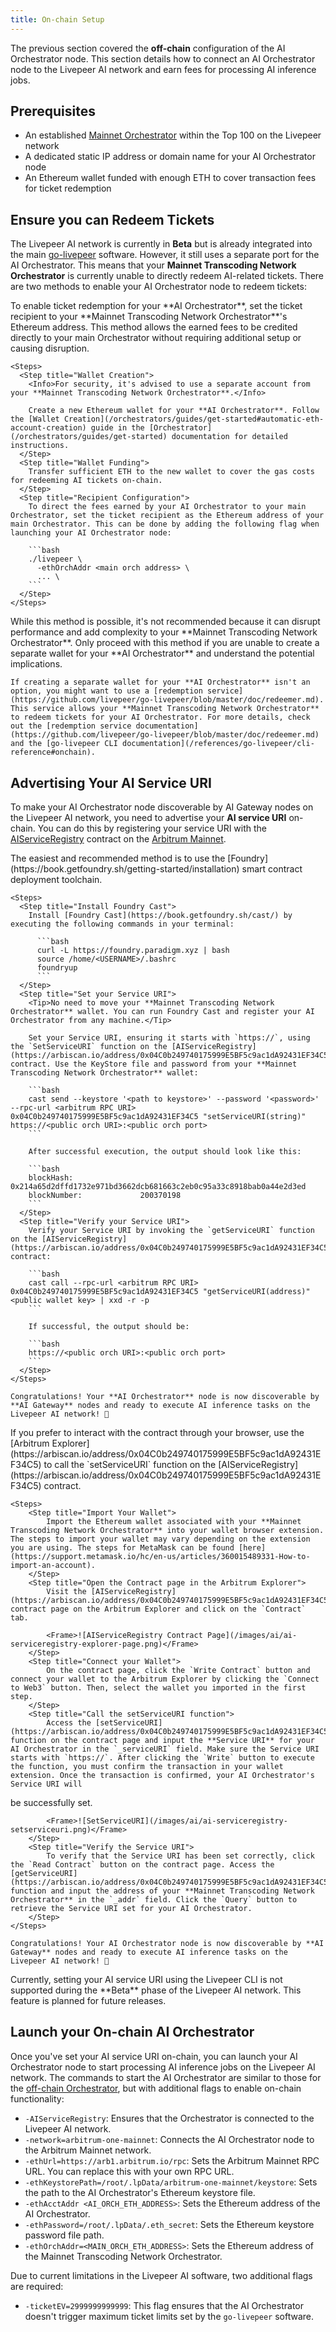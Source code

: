 ```yaml
---
title: On-chain Setup
---
```


The previous section covered the **off-chain** configuration of the AI
Orchestrator node. This section details how to connect an AI Orchestrator node
to the Livepeer AI network and earn fees for processing AI inference jobs.

## Prerequisites

- An established [Mainnet Orchestrator](/orchestrators/guides/get-started)
  within the Top 100 on the Livepeer network
- A dedicated static IP address or domain name for your AI Orchestrator node
- An Ethereum wallet funded with enough ETH to cover transaction fees for ticket
  redemption

## Ensure you can Redeem Tickets

The Livepeer AI network is currently in **Beta** but is already integrated into
the main [go-livepeer](https://github.com/livepeer/go-livepeer) software.
However, it still uses a separate port for the AI Orchestrator. This means that
your **Mainnet Transcoding Network Orchestrator** is currently unable to
directly redeem AI-related tickets. There are two methods to enable your AI
Orchestrator node to redeem tickets:

<Tabs>
  <Tab title="Set Ticket Recipient (recommended)">
    To enable ticket redemption for your **AI Orchestrator**, set the ticket recipient to your **Mainnet Transcoding Network Orchestrator**'s Ethereum address. This method allows the earned fees to be credited directly to your main Orchestrator without requiring additional setup or causing disruption.

    <Steps>
      <Step title="Wallet Creation">
        <Info>For security, it's advised to use a separate account from your **Mainnet Transcoding Network Orchestrator**.</Info>

        Create a new Ethereum wallet for your **AI Orchestrator**. Follow the [Wallet Creation](/orchestrators/guides/get-started#automatic-eth-account-creation) guide in the [Orchestrator](/orchestrators/guides/get-started) documentation for detailed instructions.
      </Step>
      <Step title="Wallet Funding">
        Transfer sufficient ETH to the new wallet to cover the gas costs for redeeming AI tickets on-chain.
      </Step>
      <Step title="Recipient Configuration">
        To direct the fees earned by your AI Orchestrator to your main Orchestrator, set the ticket recipient as the Ethereum address of your main Orchestrator. This can be done by adding the following flag when launching your AI Orchestrator node:

        ```bash
        ./livepeer \
          -ethOrchAddr <main orch address> \
          ... \
        ```
      </Step>
    </Steps>

  </Tab>

  <Tab title="Use Redemption Service">
    <Warning>While this method is possible, it's not recommended because it can disrupt performance and add complexity to your **Mainnet Transcoding Network Orchestrator**. Only proceed with this method if you are unable to create a separate wallet for your **AI Orchestrator** and understand the potential implications.</Warning>

    If creating a separate wallet for your **AI Orchestrator** isn't an option, you might want to use a [redemption service](https://github.com/livepeer/go-livepeer/blob/master/doc/redeemer.md). This service allows your **Mainnet Transcoding Network Orchestrator** to redeem tickets for your AI Orchestrator. For more details, check out the [redemption service documentation](https://github.com/livepeer/go-livepeer/blob/master/doc/redeemer.md) and the [go-livepeer CLI documentation](/references/go-livepeer/cli-reference#onchain).

  </Tab>
</Tabs>

## Advertising Your AI Service URI

To make your AI Orchestrator node discoverable by AI Gateway nodes on the
Livepeer AI network, you need to advertise your **AI service URI** on-chain. You
can do this by registering your service URI with the
[AIServiceRegistry](https://arbiscan.io/address/0x04C0b249740175999E5BF5c9ac1dA92431EF34C5)
contract on the [Arbitrum Mainnet](https://arbitrum.io).

<Tabs>
  <Tab title="Use Foundry Cast">
    The easiest and recommended method is to use the [Foundry](https://book.getfoundry.sh/getting-started/installation) smart contract deployment toolchain.

    <Steps>
      <Step title="Install Foundry Cast">
        Install [Foundry Cast](https://book.getfoundry.sh/cast/) by executing the following commands in your terminal:

          ```bash
          curl -L https://foundry.paradigm.xyz | bash
          source /home/<USERNAME>/.bashrc
          foundryup
          ```
      </Step>
      <Step title="Set your Service URI">
        <Tip>No need to move your **Mainnet Transcoding Network Orchestrator** wallet. You can run Foundry Cast and register your AI Orchestrator from any machine.</Tip>

        Set your Service URI, ensuring it starts with `https://`, using the `SetServiceURI` function on the [AIServiceRegistry](https://arbiscan.io/address/0x04C0b249740175999E5BF5c9ac1dA92431EF34C5) contract. Use the KeyStore file and password from your **Mainnet Transcoding Network Orchestrator** wallet:

        ```bash
        cast send --keystore '<path to keystore>' --password '<password>' --rpc-url <arbitrum RPC URI> 0x04C0b249740175999E5BF5c9ac1dA92431EF34C5 "setServiceURI(string)" https://<public orch URI>:<public orch port>
        ```

        After successful execution, the output should look like this:

        ```bash
        blockHash:               0x214a65d2dffd1732e971bd3662dcb681663c2eb0c95a33c8918bab0a44e2d3ed
        blockNumber:             200370198
        ```
      </Step>
      <Step title="Verify your Service URI">
        Verify your Service URI by invoking the `getServiceURI` function on the [AIServiceRegistry](https://arbiscan.io/address/0x04C0b249740175999E5BF5c9ac1dA92431EF34C5) contract:

        ```bash
        cast call --rpc-url <arbitrum RPC URI> 0x04C0b249740175999E5BF5c9ac1dA92431EF34C5 "getServiceURI(address)" <public wallet key> | xxd -r -p
        ```

        If successful, the output should be:

        ```bash
        https://<public orch URI>:<public orch port>
        ```
      </Step>
    </Steps>

    Congratulations! Your **AI Orchestrator** node is now discoverable by **AI Gateway** nodes and ready to execute AI inference tasks on the Livepeer AI network! 🚀

  </Tab>

  <Tab title="Use Arbitrum Explorer">
    If you prefer to interact with the contract through your browser, use the [Arbitrum Explorer](https://arbiscan.io/address/0x04C0b249740175999E5BF5c9ac1dA92431EF34C5) to call the `setServiceURI` function on the [AIServiceRegistry](https://arbiscan.io/address/0x04C0b249740175999E5BF5c9ac1dA92431EF34C5) contract.

    <Steps>
        <Step title="Import Your Wallet">
            Import the Ethereum wallet associated with your **Mainnet Transcoding Network Orchestrator** into your wallet browser extension. The steps to import your wallet may vary depending on the extension you are using. The steps for MetaMask can be found [here](https://support.metamask.io/hc/en-us/articles/360015489331-How-to-import-an-account).
        </Step>
        <Step title="Open the Contract page in the Arbitrum Explorer">
            Visit the [AIServiceRegistry](https://arbiscan.io/address/0x04C0b249740175999E5BF5c9ac1dA92431EF34C5) contract page on the Arbitrum Explorer and click on the `Contract` tab.

            <Frame>![AIServiceRegistry Contract Page](/images/ai/ai-serviceregistry-explorer-page.png)</Frame>
        </Step>
        <Step title="Connect your Wallet">
            On the contract page, click the `Write Contract` button and connect your wallet to the Arbitrum Explorer by clicking the `Connect to Web3` button. Then, select the wallet you imported in the first step.
        </Step>
        <Step title="Call the setServiceURI function">
            Access the [setServiceURI](https://arbiscan.io/address/0x04C0b249740175999E5BF5c9ac1dA92431EF34C5#writeContract#F2) function on the contract page and input the **Service URI** for your AI Orchestrator in the `_serviceURI` field. Make sure the Service URI starts with `https://`. After clicking the `Write` button to execute the function, you must confirm the transaction in your wallet extension. Once the transaction is confirmed, your AI Orchestrator's Service URI will

be successfully set.

            <Frame>![SetServiceURI](/images/ai/ai-serviceregistry-setserviceuri.png)</Frame>
        </Step>
        <Step title="Verify the Service URI">
            To verify that the Service URI has been set correctly, click the `Read Contract` button on the contract page. Access the [getServiceURI](https://arbiscan.io/address/0x04C0b249740175999E5BF5c9ac1dA92431EF34C5#readContract#F2) function and input the address of your **Mainnet Transcoding Network Orchestrator** in the `_addr` field. Click the `Query` button to retrieve the Service URI set for your AI Orchestrator.
        </Step>
    </Steps>

    Congratulations! Your AI Orchestrator node is now discoverable by **AI Gateway** nodes and ready to execute AI inference tasks on the Livepeer AI network! 🚀

  </Tab>
  <Tab title="Use Livepeer CLI">
    <Note>Currently, setting your AI service URI using the Livepeer CLI is not supported during the **Beta** phase of the Livepeer AI network. This feature is planned for future releases.</Note>
  </Tab>
</Tabs>

## Launch your On-chain AI Orchestrator

Once you've set your AI service URI on-chain, you can launch your AI
Orchestrator node to start processing AI inference jobs on the Livepeer AI
network. The commands to start the AI Orchestrator are similar to those for the
[off-chain Orchestrator](/ai/orchestrators/start-orchestrator), but with
additional flags to enable on-chain functionality:

- `-AIServiceRegistry`: Ensures that the Orchestrator is connected to the Livepeer AI network.
- `-network=arbitrum-one-mainnet`: Connects the AI Orchestrator node to the
  Arbitrum Mainnet network.
- `-ethUrl=https://arb1.arbitrum.io/rpc`: Sets the Arbitrum Mainnet RPC URL. You
  can replace this with your own RPC URL.
- `-ethKeystorePath=/root/.lpData/arbitrum-one-mainnet/keystore`: Sets the path
  to the AI Orchestrator's Ethereum keystore file.
- `-ethAcctAddr <AI_ORCH_ETH_ADDRESS>`: Sets the Ethereum address of the AI
  Orchestrator.
- `-ethPassword=/root/.lpData/.eth_secret`: Sets the Ethereum keystore password
  file path.
- `-ethOrchAddr=<MAIN_ORCH_ETH_ADDRESS>`: Sets the Ethereum address of the
  Mainnet Transcoding Network Orchestrator.

Due to current limitations in the Livepeer AI software, two additional flags are
required:

- `-ticketEV=2999999999999`: This flag ensures that the AI Orchestrator doesn't
  trigger maximum ticket limits set by the `go-livepeer` software.
